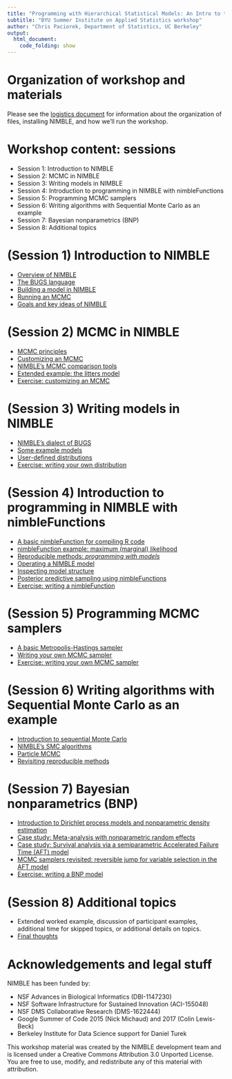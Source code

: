 ```yaml
---
title: "Programming with Hierarchical Statistical Models: An Intro to the BUGS-compatible NIMBLE system"
subtitle: "BYU Summer Institute on Applied Statistics workshop"
author: "Chris Paciorek, Department of Statistics, UC Berkeley"
output:
  html_document:
    code_folding: show
---
```


# Organization of workshop and materials

Please see the [logistics document](logistics_slides.html) for information about the organization of files, installing NIMBLE, and how we'll run the workshop.

# Workshop content: sessions

 - Session 1: Introduction to NIMBLE
 - Session 2: MCMC in NIMBLE
 - Session 3: Writing models in NIMBLE
 - Session 4: Introduction to programming in NIMBLE with nimbleFunctions
 - Session 5: Programming MCMC samplers
 - Session 6: Writing algorithms with Sequential Monte Carlo as an example
 - Session 7: Bayesian nonparametrics (BNP)
 - Session 8: Additional topics

# (Session 1) Introduction to NIMBLE

 - [Overview of NIMBLE](modules/1.1_nimble_background_slides.html)
 - [The BUGS language](modules/1.2_bugs_language_slides.html)
 - [Building a model in NIMBLE](modules/1.3_build_model_slides.html)
 - [Running an MCMC](modules/1.4_run_mcmc_slides.html) 
 - [Goals and key ideas of NIMBLE](modules/1.5_nimble_principles_slides.html)

# (Session 2) MCMC in NIMBLE

 - [MCMC principles](modules/2.1_mcmc_principles_slides.html)
 - [Customizing an MCMC](modules/2.2_customizing_mcmc_slides.html)
 - [NIMBLE's MCMC comparison tools](modules/2.3_compareMCMC_slides.html)
 - [Extended example: the litters model](modules/2.4_customizing_mcmc_extended_slides.html)
 - [Exercise: customizing an MCMC](modules/2.5_mcmc_exercises_slides.html)

# (Session 3) Writing models in NIMBLE

 - [NIMBLE's dialect of BUGS](modules/3.1_nimble_bugs_slides.html)
 - [Some example models](modules/3.2_example_models_slides.html)
 - [User-defined distributions](modules/3.3_user_dist_slides.html) 
 - [Exercise: writing your own distribution](modules/3.4_user_dist_exercises_slides.html) 

# (Session 4) Introduction to programming in NIMBLE with nimbleFunctions

 - [A basic nimbleFunction for compiling R code](modules/4.1_compile_R_slides.html)
 - [nimbleFunction example: maximum (marginal) likelihood](modules/4.2_basic_nimbleFunction_slides.html) 
 - [Reproducible methods: *programming with models*](modules/4.3_programming_with_models_slides.html)
 - [Operating a NIMBLE model](modules/4.4_operating_model_slides.html)
 - [Inspecting model structure](modules/4.5_model_structure_slides.html)
 - [Posterior predictive sampling using nimbleFunctions](modules/4.6_full_nimbleFunction_slides.html)
 - [Exercise: writing a nimbleFunction](modules/4.7_writing_nimbleFunctions_exercises_slides.html)

# (Session 5) Programming MCMC samplers

 - [A basic Metropolis-Hastings sampler](modules/5.1_nimbleFunction_samplers_slides.html)
 - [Writing your own MCMC sampler](modules/5.2_user_sampler_slides.html)
 - [Exercise: writing your own MCMC sampler](modules/5.3_user_sampler_exercises_slides.html)

# (Session 6) Writing algorithms with Sequential Monte Carlo as an example

 - [Introduction to sequential Monte Carlo](modules/6.1_smc_intro_slides.html)
 - [NIMBLE's SMC algorithms](modules/6.2_smc_nimble_slides.html)
 - [Particle MCMC](modules/6.3_particle_mcmc_slides.html)
 - [Revisiting reproducible methods](modules/6.4_reproducibility_revisited_slides.html)

# (Session 7) Bayesian nonparametrics (BNP)

 - [Introduction to Dirichlet process models and nonparametric density estimation](modules/7.1_bnp_intro_slides.html)
 - [Case study: Meta-analysis with nonparametric random effects](modules/7.2_meta_analysis_slides.html)
 - [Case study: Survival analysis via a semiparametric Accelerated Failure Time (AFT) model](modules/7.3_survival_analysis_slides.html)
 - [MCMC samplers revisited: reversible jump for variable selection in the AFT model](modules/7.4_reversible_jump_AFT_slides.html)
 - [Exercise: writing a BNP model](modules/7.5_bnp_exercises_slides.html)

# (Session 8) Additional topics
 - Extended worked example, discussion of participant examples, additional time for skipped topics, or additional details on topics.
 - [Final thoughts](modules/8.1_final_thoughts_slides.html)
 
# Acknowledgements and legal stuff

NIMBLE has been funded by:

 - NSF Advances in Biological Informatics (DBI-1147230)
 - NSF Software	Infrastructure for Sustained Innovation	(ACI-155048)
 - NSF DMS Collaborative Research (DMS-1622444)
 - Google Summer of Code 2015 (Nick Michaud) and 2017 (Colin Lewis-Beck)
 - Berkeley Institute for Data Science support for Daniel Turek

This workshop material was created by the NIMBLE development team and is licensed under a Creative Commons Attribution 3.0 Unported License. You are free to use, modify, and redistribute any of this material with attribution.
